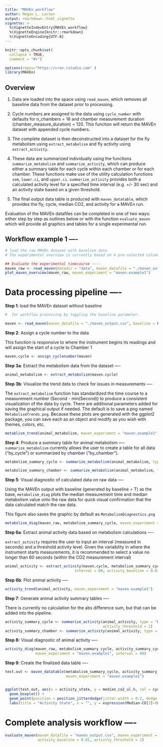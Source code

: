 ```yaml
---
title: "MAVEn_workflow"
author: Megan L. Larsen
output: rmarkdown::html_vignette
vignette: >
  %\VignetteIndexEntry{MAVEn_workflow}
  %\VignetteEngine{knitr::rmarkdown}
  %\VignetteEncoding{UTF-8}
---
```


```r
knitr::opts_chunk$set(
  collapse = TRUE,
  comment = "#>")

options(repos="https://cran.rstudio.com" )
library(MAVEn)
```

## Overview

1. Data are loaded into the space using `read_maven`, which removes all baseline data from the dataset prior to processing.

2. Cycle numbers are assigned to the data using `cycle_number` with defaults for n_chambers = 16 and chamber measurement duration (chamber_measure_duration) = 120. This function will return the MAVEn dataset with appended cycle numbers.

3. The complete dataset is then deconstructed into a dataset for the fly metabolism using `extract_metabolism` and fly activity using `extract_activity`.

4. These data are summarized individually using the functions `summarize_metabolism` and `summarize_activity`, which can produce either a summary table for each cycle within each chamber or for each chamber. These functions make use of the utility calculation functions `sem`, `lower.ci`, and `upper.ci`. `summarize_activity` provides both a calculated activity level for a specified time interval (e.g. +/- 30 sec) and an activity state based on a given threshold. 

5. The final output data table is produced with `maven_datatable`, which provides the fly, cycle, median CO2, and activity for a MAVEn run. 

Evaluation of the MAVEn datafiles can be completed in one of two ways: either step by step as outlines below or with the function `evaluate_maven` which will provide all graphics and tables for a single experimental run.

## Workflow example 1 ----
```r
# load the raw MAVEn dataset with baseline data
# The experimental overview is currently based on 4 pre-selected columns from the previous code, but can be updated to include other functionality that would allow the user to select whichever columns are of interest for graphically viewing the experimental run

## Evaluate the experimental timecourse ----
maven_raw <- read_maven(datadir = "data", maven_datafile = "./maven_output.csv", baseline = T)
plot_maven_overview(maven_raw, maven_experiment = "maven.example1")
```

#  Data processing pipeline ----

**Step 1**: load the MAVEn dataset without baseline 
```r
#  for workflow processing by toggling the baseline parameter.

maven <- read_maven(maven_datafile = "./maven_output.csv", baseline = F)
```

**Step 2**: Assign a cycle number to the data

This function is responsive to where the instrument begins its readings and will assign the start of a cycle to Chamber 1
```r
maven.cycle <- assign_cyclenumber(maven)
```

**Step 3a**: Extract the metabolism data from the dataset ----
```r
animal_metabolism <- extract_metabolism(maven.cycle)
```

**Step 3b**: Visualize the trend data to check for issues in measurements ----

The `extract_metabolism` function has standardized the time course to a measurement number (Second - min(Second)) to produce a consistent visualization of the data by cycle.
There are additional parameters added for saving the graphical output if needed. The default is to save a png named `MetabolismTrends.png`.
Because these plots are generated with the ggplot2 package, you can save each as an object and modify as you wish with themes, colors, etc.

```r
metablism_trend(animal_metabolism, maven_experiment = "maven.example1")
```


**Step 4**: Produce a summary table for animal metabolism ----
`summarize_metabolism` currently allows the user to create a table for all data ("by_cycle") or summarized by chamber ("by_chamber").


```r
metabolism_summary_cycle <- summarize_metabolism(animal_metabolism, type = "by_cycle")

metabolism_summary_chamber <- summarize_metabolism(animal_metabolism, type = "by_chamber")
```


**Step 5**: Visual diagnostic of calculated data on raw data ----

Using the MAVEn output with baseline (generated by baseline = T) as the base, `metabolism_diag` plots the median measurement time and median metabolism value onto the raw data for quick visual confirmation that the data calculated match the raw data.

This figure also saves the graphic by default as `MetabolismDiagnostics.png`

```r
metabolism_diag(maven_raw, metabolism_summary_cycle, maven_experiment = "maven.example1")
```


**Step 6a**: Extract animal activity data based on metabolism calculations ----

`extract_activity` requires the user to input an interval (measured in seconds) and a threshold activity level. Given the variability in where the instrument starts measurements, it is recommended to select a value no longer than 60 seconds (within the CO2 measurement interval)

```r
animal_activity <- extract_activity(maven.cycle, metabolism_summary_cycle,
                                interval = 60, activity_baseline = 0.01)
```
 
**Step 6b**: Plot animal activity ----

```r
activity_trend(animal_activity, maven_experiment = "maven.example1")
```


**Step 7**: Generate animal activity summary tables ----

There is currently no calculation for the abs difference sum, but that can be added into the pipeline.
```r
activity_summary_cycle <- summarize_activity(animal_activity, type = "by_cycle",
                                             activity_threshold = 1)
activity_summary_chamber <- summarize_activity(animal_activity, type = "by_chamber")
```


**Step 8:** Visual diagnostic of animal activity ----
```r
activity_diag(maven_raw, metabolism_summary_cycle, activity_summary_cycle,
              maven_experiment = "maven.example1", interval = 60)
```


**Step 9**: Create the finalized data table ----

```r
test.out <- maven_datatable(metabolism_summary_cycle, activity_summary_cycle,
                            maven_experiment = "maven.example1")


ggplot(test.out, aes(x = activity_state, y = median_co2_ul.h, col = cycle)) +
  geom_boxplot() +
  geom_point(position = position_jitterdodge(jitter.width = 0.2, dodge.width = 0.7)) +
  labs(title = "Activity State", x = "", y = expression(Median~CO[2]~(mu*L~h^-1)))
```

# Complete analysis workflow ----

```r
evaluate_maven(maven_datafile = "maven_output.csv", maven_experiment = "test.evaluate",
               activity_baseline = 0.01, activity_threshold = 1)
```

